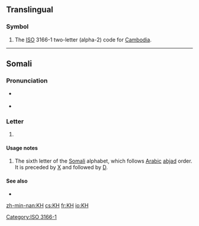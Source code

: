 {{also|kH|.kh}}
==Translingual==

===Symbol===
{{head|mul|symbol}}
# The [[ISO]] 3166-1 two-letter (alpha-2) code for [[Cambodia]].

[[Category:ISO 3166-1]]

----

==Somali==

===Pronunciation===
* {{sense|phoneme}} {{IPA|/χ/|lang=so}}
* {{sense|letter name}} {{IPA|/χɑ/|lang=so}}

===Letter===
{{so-letter|upper=KH|lower=kh}}

# {{Latn-def|so|letter|6|kha}}

====Usage notes====
# The sixth letter of the [[Somali]] alphabet, which follows [[Arabic]] [[abjad]] order. It is preceded by [[X]] and followed by [[D]].

====See also====
* {{list|so|Latin script letters}}

[[zh-min-nan:KH]]
[[cs:KH]]
[[fr:KH]]
[[io:KH]]
